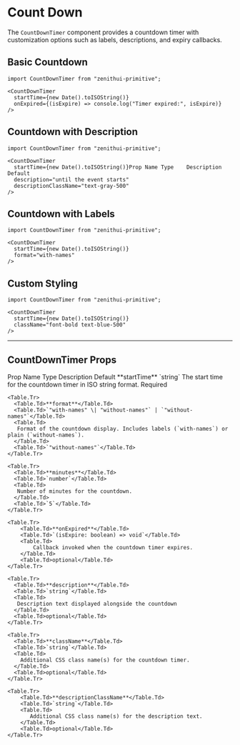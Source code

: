 
# Count Down

The `CountDownTimer` component provides a countdown timer with customization options such as labels, descriptions, and expiry callbacks.

## Basic Countdown

```tsx
import CountDownTimer from "zenithui-primitive";

<CountDownTimer
  startTime={new Date().toISOString()}
  onExpired={(isExpire) => console.log("Timer expired:", isExpire)}
/>
```

## Countdown with Description

```tsx
import CountDownTimer from "zenithui-primitive";

<CountDownTimer
  startTime={new Date().toISOString()}Prop Name	Type	Description	Default
  description="until the event starts"
  descriptionClassName="text-gray-500"
/>
```

## Countdown with Labels

```tsx
import CountDownTimer from "zenithui-primitive";

<CountDownTimer
  startTime={new Date().toISOString()}
  format="with-names"
/>
```

## Custom Styling

```tsx
import CountDownTimer from "zenithui-primitive";

<CountDownTimer
  startTime={new Date().toISOString()}
  className="font-bold text-blue-500"
/>
```

---

## CountDownTimer Props

<Table>
  <thead>
    <Table.Tr>
      <Table.Th>Prop Name </Table.Th>
      <Table.Th>Type</Table.Th>
      <Table.Th>Description</Table.Th>
      <Table.Th>Default</Table.Th>
    </Table.Tr>
  </thead>
  <tbody>
    <Table.Tr>
      <Table.Td>**startTime**</Table.Td>
      <Table.Td>`string`</Table.Td>
      <Table.Td>The start time for the countdown timer in ISO string format.</Table.Td>
      <Table.Td>Required</Table.Td>
    </Table.Tr>

    <Table.Tr>
      <Table.Td>**format**</Table.Td>
      <Table.Td>`"with-names" \| "without-names"` | `"without-names"`</Table.Td>
      <Table.Td>
       Format of the countdown display. Includes labels (`with-names`) or plain (`without-names`).
      </Table.Td>
      <Table.Td>`"without-names"`</Table.Td>
    </Table.Tr>

    <Table.Tr>
      <Table.Td>**minutes**</Table.Td>
      <Table.Td>`number`</Table.Td>
      <Table.Td>
       Number of minutes for the countdown.
      </Table.Td>
      <Table.Td>`5`</Table.Td>
    </Table.Tr>

    <Table.Tr>
        <Table.Td>**onExpired**</Table.Td>
        <Table.Td>`(isExpire: boolean) => void`</Table.Td>
        <Table.Td>
            Callback invoked when the countdown timer expires.
        </Table.Td>
        <Table.Td>optional</Table.Td>
    </Table.Tr>

    <Table.Tr>
      <Table.Td>**description**</Table.Td>
      <Table.Td>`string`</Table.Td>
      <Table.Td>
       Description text displayed alongside the countdown
      </Table.Td>
      <Table.Td>optional</Table.Td>
    </Table.Tr>

    <Table.Tr>
      <Table.Td>**className**</Table.Td>
      <Table.Td>`string`</Table.Td>
      <Table.Td>
        Additional CSS class name(s) for the countdown timer.
      </Table.Td>
      <Table.Td>optional</Table.Td>
    </Table.Tr>

    <Table.Tr>
        <Table.Td>**descriptionClassName**</Table.Td>
        <Table.Td>`string`</Table.Td>
        <Table.Td>
           Additional CSS class name(s) for the description text.
        </Table.Td>
        <Table.Td>optional</Table.Td>
    </Table.Tr>

  </tbody>
</Table>
